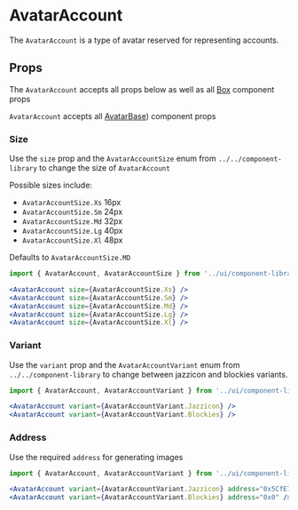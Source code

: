 

# AvatarAccount

The `AvatarAccount` is a type of avatar reserved for representing accounts.

<Canvas>
  <Story id="components-componentlibrary-avataraccount--default-story" />
</Canvas>

## Props

The `AvatarAccount` accepts all props below as well as all [Box](/docs/components-ui-box--default-story#props) component props

<ArgsTable of={AvatarAccount} />

`AvatarAccount` accepts all [AvatarBase](/docs/components-componentlibrary-avatarbase--default-story))
component props

<ArgsTable of={AvatarBase} />

### Size

Use the `size` prop and the `AvatarAccountSize` enum from `../../component-library` to change the size of `AvatarAccount`

Possible sizes include:

- `AvatarAccountSize.Xs` 16px
- `AvatarAccountSize.Sm` 24px
- `AvatarAccountSize.Md` 32px
- `AvatarAccountSize.Lg` 40px
- `AvatarAccountSize.Xl` 48px

Defaults to `AvatarAccountSize.MD`

<Canvas>
  <Story id="components-componentlibrary-avataraccount--size" />
</Canvas>

```jsx
import { AvatarAccount, AvatarAccountSize } from '../ui/component-library';

<AvatarAccount size={AvatarAccountSize.Xs} />
<AvatarAccount size={AvatarAccountSize.Sm} />
<AvatarAccount size={AvatarAccountSize.Md} />
<AvatarAccount size={AvatarAccountSize.Lg} />
<AvatarAccount size={AvatarAccountSize.Xl} />
```

### Variant

Use the `variant` prop and the `AvatarAccountVariant` enum from `../../component-library` to change between jazzicon and blockies variants.

<Canvas>
  <Story id="components-componentlibrary-avataraccount--variant" />
</Canvas>

```jsx
import { AvatarAccount, AvatarAccountVariant } from '../ui/component-library';

<AvatarAccount variant={AvatarAccountVariant.Jazzicon} />
<AvatarAccount variant={AvatarAccountVariant.Blockies} />
```

### Address

Use the required `address` for generating images

<Canvas>
  <Story id="components-componentlibrary-avataraccount--address" />
</Canvas>

```jsx
import { AvatarAccount, AvatarAccountVariant } from '../ui/component-library';

<AvatarAccount variant={AvatarAccountVariant.Jazzicon} address="0x5CfE73b6021E818B776b421B1c4Db2474086a7e1" />
<AvatarAccount variant={AvatarAccountVariant.Blockies} address="0x0" />
```
